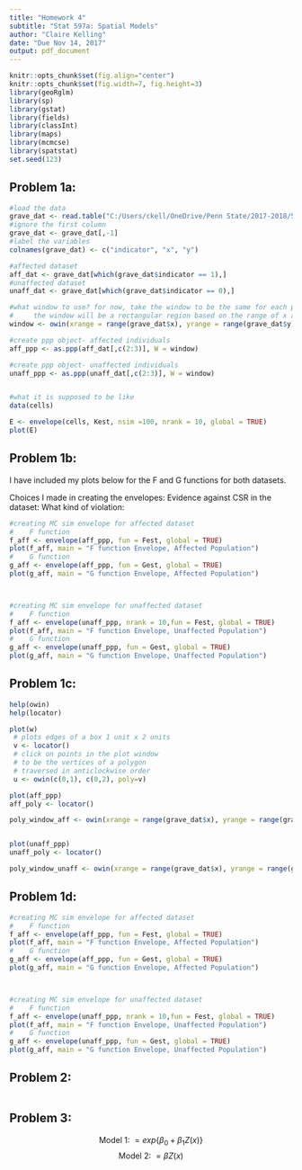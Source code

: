 ```yaml
---
title: "Homework 4"
subtitle: "Stat 597a: Spatial Models"
author: "Claire Kelling"
date: "Due Nov 14, 2017"
output: pdf_document
---
```

```r
knitr::opts_chunk$set(fig.align="center")
knitr::opts_chunk$set(fig.width=7, fig.height=3)
library(geoRglm)
library(sp)
library(gstat)
library(fields)
library(classInt)
library(maps)
library(mcmcse)
library(spatstat)
set.seed(123)

```

## Problem 1a: 
\textbf{Load the data and create two ppp objects from it, one for affected and
one for unaffected individuals. A key question is: what is the window? It
is not available for this data. For now, take the window to be the same
for each ppp object: use a rectangular region based on the range of x and
y for both datasets. (Have a look at the help file for owin.)}
```r
#load the data
grave_dat <- read.table("C:/Users/ckell/OneDrive/Penn State/2017-2018/597/spatial_statistics_597/Homework 4/data/dental.reduced.dat", header=FALSE)
#ignore the first column
grave_dat <- grave_dat[,-1]
#label the variables
colnames(grave_dat) <- c("indicator", "x", "y")

#affected dataset
aff_dat <- grave_dat[which(grave_dat$indicator == 1),]
#unaffected dataset
unaff_dat <- grave_dat[which(grave_dat$indicator == 0),]

#what window to use? for now, take the window to be the same for each ppp object
#     the window will be a rectangular region based on the range of x and y for both datasets
window <- owin(xrange = range(grave_dat$x), yrange = range(grave_dat$y))

#create ppp object- affected individuals
aff_ppp <- as.ppp(aff_dat[,c(2:3)], W = window)

#create ppp object- unaffected individuals
unaff_ppp <- as.ppp(unaff_dat[,c(2:3)], W = window)


#what it is supposed to be like
data(cells)

E <- envelope(cells, Kest, nsim =100, nrank = 10, global = TRUE)
plot(E)

```

## Problem 1b: 
\textbf{For each dataset separately, create Monte Carlo simulation envelopes for
the F and G functions and plot them. Clearly label your plots and turn in
a few sentences describing any choices you made in creating the envelopes.
Is their evidence against CSR in this dataset? If so, what type of violation
is suggested?}

I have included my plots below for the F and G functions for both datasets. 

Choices I made in creating the envelopes:
Evidence against CSR in the dataset: 
What kind of violation:

```r
#creating MC sim envelope for affected dataset
#    F function
f_aff <- envelope(aff_ppp, fun = Fest, global = TRUE)
plot(f_aff, main = "F function Envelope, Affected Population")
#    G function
g_aff <- envelope(aff_ppp, fun = Gest, global = TRUE)
plot(g_aff, main = "G function Envelope, Affected Population")



#creating MC sim envelope for unaffected dataset
#    F function
f_aff <- envelope(unaff_ppp, nrank = 10,fun = Fest, global = TRUE)
plot(f_aff, main = "F function Envelope, Unaffected Population")
#    G function
g_aff <- envelope(unaff_ppp, fun = Gest, global = TRUE)
plot(g_aff, main = "G function Envelope, Unaffected Population")

```

## Problem 1c: 
\textbf{Now let's consider a more likely window: that these graves represent a
complete excavation of the area in which they appear, and that area is
irregularly shaped. Since we don't know what it is, we can choose a
rough polygon outline to surround the points. You can create such an
outline by plotting the locations and using the locator function; again,
see help(owin) for the details of how to specify a polygon boundary.
Create two new ppp objects with this new window.}
```r
help(owin)
help(locator)

plot(w)
 # plots edges of a box 1 unit x 2 units
 v <- locator() 
 # click on points in the plot window
 # to be the vertices of a polygon 
 # traversed in anticlockwise order 
 u <- owin(c(0,1), c(0,2), poly=v)

plot(aff_ppp)
aff_poly <- locator()

poly_window_aff <- owin(xrange = range(grave_dat$x), yrange = range(grave_dat$y), poly = aff_poly)


plot(unaff_ppp)
unaff_poly <- locator()

poly_window_unaff <- owin(xrange = range(grave_dat$x), yrange = range(grave_dat$y), poly = umaff_poly)


```

## Problem 1d: 
\textbf{Repeat step (b) for the new datasets. What changes? Can you explain
the reason for this, based on the form of the test statistics?}
```r
#creating MC sim envelope for affected dataset
#    F function
f_aff <- envelope(aff_ppp, fun = Fest, global = TRUE)
plot(f_aff, main = "F function Envelope, Affected Population")
#    G function
g_aff <- envelope(aff_ppp, fun = Gest, global = TRUE)
plot(g_aff, main = "G function Envelope, Affected Population")



#creating MC sim envelope for unaffected dataset
#    F function
f_aff <- envelope(unaff_ppp, nrank = 10,fun = Fest, global = TRUE)
plot(f_aff, main = "F function Envelope, Unaffected Population")
#    G function
g_aff <- envelope(unaff_ppp, fun = Gest, global = TRUE)
plot(g_aff, main = "G function Envelope, Unaffected Population")

```

## Problem 2: 
\textbf{Simulate four datasets on the unit square, from a homogeneous Poisson process
with a rate $\lambda$ of your choosing. For each one, fit a kernel estimate of the
intensity function and plot it with the points overlaid. What do you conclude
about interpreting the results of this estimator? In other words, what can go
wrong if we fit a spatial point process model without checking for CSR first?}
```r


```


## Problem 3: 
\textbf{Read through sections 15.2 and 15.3 of the notes by Adrian Baddeley about
fitting point process models in R with the spatstat package (you can find it
on Canvas).
In 15.3, follow along with the R code example for the bei dataset. In particular,
find the MLEs for inhomogeneous models with intensity functions:}
$$ \text{Model 1: } = exp\{\beta_0 + \beta_1 Z(x)\} $$
$$\text{Model 2: }  = \beta Z(x)$$

\textbf{Plot a kernel density estimate of $\lambda(x)$, ignoring covariates, as well as the fitted intensities under the two models. Put them all on the same color scale, and include a sentence or two comparing them. Note: the data for this problem are available from the spatstat package.}
```r


```



```r
```
```r
```
```r
```
```r
```
```r
```
```r
```
